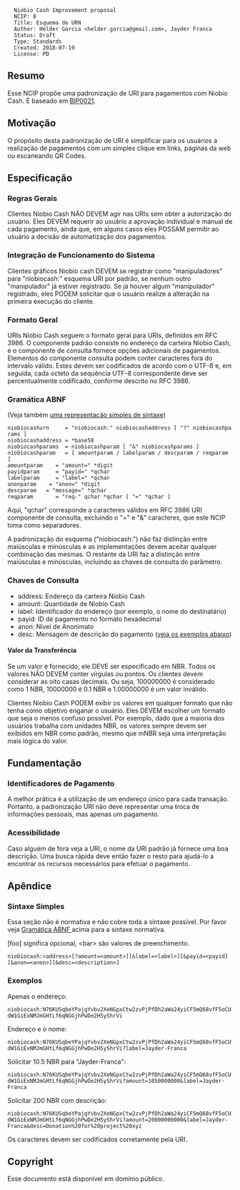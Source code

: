 <pre>
  Niobio Cash Improvement proposal
  NCIP: 8
  Title: Esquema de URN
  Author: Helder Garcia <helder.garcia@gmail.com>, Jayder Franca
  Status: Draft
  Type: Standards
  Created: 2018-07-19
  License: PD
</pre>

==Resumo==

Esse NCIP propõe uma padronização de URI para pagamentos com Niobio Cash. É baseado em [https://github.com/bitcoin/bips/blob/master/bip-0021.mediawiki BIP0021].

==Motivação==

O propósito desta padronização de URI é simplificar para os usuários a realização de pagamentos com um simples clique em links, páginas da web ou escaneando QR Codes.

==Especificação==

=== Regras Gerais ===

Clientes Niobio Cash NÃO DEVEM agir nas URIs sem obter a autorização do usuário.
Eles DEVEM requerir ao usuário a aprovação individual e manual de cada pagamento, ainda que, em alguns casos eles POSSAM permitir ao usuário a decisão de automatização dos pagamentos.

=== Integração de Funcionamento do Sistema ===

Clientes gráficos Niobio cash DEVEM se registrar como "manipuladores" para "niobiocash:" esquema URI por padrão, se nenhum outro "manipulador" já estiver registrado. Se já houver algum "manipulador" registrado, eles PODEM solicitar que o usuário realize a alteração na primeira execução do cliente.

=== Formato Geral ===

URIs Niobio Cash seguem o formato geral para URIs, definidos em RFC 3986. O componente padrão consiste no endereço da carteira Niobio Cash, e o componente de consulta fornece opções adicionais de pagamentos.
Elementos do componente consulta podem conter caracteres fora do intervalo válido. Estes devem ser codificados de acordo com o UTF-8 e, em seguida, cada octeto da sequência UTF-8 correspondente deve ser percentualmente codificado, conforme descrito no RFC 3986.

=== Gramática ABNF ===

(Veja também [[#Sintaxe_Simples|uma representação simples de sintaxe]])

 niobiocashurn     = "niobiocash:" niobiocashaddress [ "?" niobiocashparams ]
 niobiocashaddress = *base58
 niobiocashparams  = niobiocashparam [ "&" niobiocashparams ]
 niobiocashparam   = [ amountparam / labelparam / descparam / reqparam ]
 amountparam    = "amount=" *digit
 payidparam     = "payid=" *qchar
 labelparam     = "label=" *qchar
 anonparam    = "anon=" *digit
 descparam   = "message=" *qchar
 reqparam       = "req-" qchar *qchar [ "=" *qchar ]

Aqui, "qchar" corresponde a caracteres válidos em RFC 3986 URI componente de consulta, excluindo o "=" e "&" caracteres, que este NCIP toma como separadores.

A padronização do esquema ("niobiocash:") não faz distinção entre maiúsculas e minúsculas e as implementações devem aceitar qualquer combinação das mesmas. O restante da URI faz a distinção entre maiúsculas e minúsculas, incluindo as chaves de consulta do parâmetro.

=== Chaves de Consulta ===

*address: Endereço da carteira Niobio Cash
*amount: Quantidade de Niobio Cash
*label: Identificador do endereço (por exemplo, o nome do destinatário)
*payid: ID de pagamento no formato hexadecimal
*anon: Nível de Anonimato
*desc: Mensagem de descrição do pagamento ([[#Exemplos|veja os exemplos abaixo]])

====Valor da Transferência====

Se um valor é fornecido, ele DEVE ser especificado em NBR.
Todos os valores NÂO DEVEM conter vírgulas ou pontos. Os clientes devem considerar as oito casas decimais.
Ou seja, 100000000 é considerado como 1 NBR, 10000000 é 0.1 NBR e 1.00000000 é um valor inválido.

Clientes Niobio Cash PODEM exibir os valores em qualquer formato que não tenha como objetivo enganar o usuário.
Eles DEVEM escolher um formato que seja o menos confuso possível.
Por exemplo, dado que a maioria dos usuários trabalha com unidades NBR, os valores sempre devem ser exibidos em NBR como padrão, mesmo que mNBR seja uma interpretação mais lógica do valor.

== Fundamentação ==

===Identificadores de Pagamento===

A melhor prática é a utilização de um endereço único para cada transação.
Portanto, a padronização URI não deve representar uma troca de informações pessoais, mas apenas um pagamento.

===Acessibilidade===

Caso alguém de fora veja a URI, o nome da URI padrão já fornece uma boa descrição.
Uma busca rápida deve então fazer o resto para ajudá-lo a encontrar os recursos necessários para efetuar o pagamento.

== Apêndice ==

===Sintaxe Simples===
Essa seção não é normativa e não cobre toda a sintaxe possível.
Por favor veja [[#Gramática_ABNF | Gramática ABNF ]] acima para a sintaxe normativa.

[foo] significa opcional, &lt;bar&gt; são valores de preenchimento.

 <nowiki>niobiocash:<address>[?amount=<amount>][&label=<label>][&payid=<payid][&anon=<anon>][&desc=<description>]</nowiki>

===Exemplos===

Apenas o endereço:
 niobiocash:N76KUSqbeYPajqYvbv2XeNGpxCtw2zvPjPfDh2aWa24yiCF5mQ68vfF5oCUdW1GiExNMJmGHtLf6qNGGjhPwDe2H5yShrVi

Endereço e o nome:
 niobiocash:N76KUSqbeYPajqYvbv2XeNGpxCtw2zvPjPfDh2aWa24yiCF5mQ68vfF5oCUdW1GiExNMJmGHtLf6qNGGjhPwDe2H5yShrVi?label=Jayder-Franca

Solicitar 10.5 NBR para "Jayder-Franca":
 niobiocash:N76KUSqbeYPajqYvbv2XeNGpxCtw2zvPjPfDh2aWa24yiCF5mQ68vfF5oCUdW1GiExNMJmGHtLf6qNGGjhPwDe2H5yShrVi?amount=1050000000&label=Jayder-Franca

Solicitar 200 NBR com descrição:
 niobiocash:N76KUSqbeYPajqYvbv2XeNGpxCtw2zvPjPfDh2aWa24yiCF5mQ68vfF5oCUdW1GiExNMJmGHtLf6qNGGjhPwDe2H5yShrVi?amount=20000000000&label=Jayder-Franca&desc=Donation%20for%20project%20xyz

Os caracteres devem ser codificados corretamente pela URI.

==Copyright==

Esse documento está disponível em domínio público.
